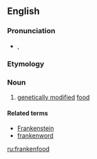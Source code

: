 ==English==

===Pronunciation===
* {{enPR|frăngk'(ə)n-fo͞od"}}, {{IPA|/ˈfɹæŋk(ə)nˌfuːd/|lang=en}}

===Etymology===
{{prefix|franken|food|lang=en}}

===Noun===
{{en-noun|-}}

# {{context|colloquial|derogatory|lang=en}} [[genetically modified]] [[food]]

====Related terms====
* [[Frankenstein]]
* [[frankenword]]

[[ru:frankenfood]]